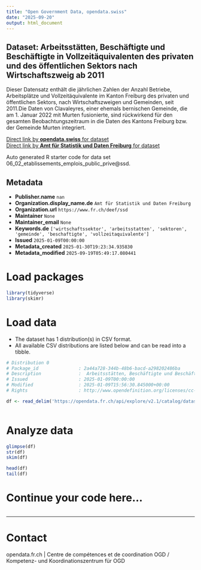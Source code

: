 ```yaml
---
title: "Open Government Data, opendata.swiss"
date: "2025-09-20"
output: html_document
---
```


## Dataset: Arbeitsstätten, Beschäftigte und Beschäftigte in Vollzeitäquivalenten des privaten und des öffentlichen Sektors nach Wirtschaftszweig ab 2011

Dieser Datensatz enthält die jährlichen Zahlen der Anzahl Betriebe, Arbeitsplätze und Vollzeitäquivalente im Kanton Freiburg des privaten und öffentlichen Sektors, nach Wirtschaftszweigen und Gemeinden, seit 2011.Die Daten von Clavaleyres, einer ehemals bernischen Gemeinde, die am 1. Januar 2022 mit Murten fusionierte, sind rückwirkend für den gesamten Beobachtungszeitraum in die Daten des Kantons Freiburg bzw. der Gemeinde Murten integriert.

[Direct link by **opendata.swiss** for dataset](https://opendata.swiss/de/dataset/arbeitsstatten-beschaftigte-und-beschaftigte-in-vollzeitaquivalenten-des-privaten-und-des-2011)<br>
[Direct link by **Amt für Statistik und Daten Freiburg** for dataset](https://opendata.fr.ch/explore/dataset/06_02_etablissements_emplois_public_prive/)

Auto generated R starter code for data set 06_02_etablissements_emplois_public_prive@ssd.

## Metadata

- **Publisher.name** `nan`
- **Organization.display_name.de** `Amt für Statistik und Daten Freiburg`
- **Organization.url** `https://www.fr.ch/deef/ssd`
- **Maintainer** `None`
- **Maintainer_email** `None`
- **Keywords.de** `['wirtschaftssektor', 'arbeitsstatten', 'sektoren', 'gemeinde', 'beschaftigte', 'vollzeitaquivalente']`
- **Issued** `2025-01-09T00:00:00`
- **Metadata_created** `2025-01-30T19:23:34.935830`
- **Metadata_modified** `2025-09-19T05:49:17.080441`


# Load packages

```r

library(tidyverse)
library(skimr)

```

# Load data

-   The dataset has 1 distribution(s) in CSV format.
-   All available CSV distributions are listed below and can be read into a tibble.

```r

# Distribution 0
# Package_id               : 2a44a728-344b-48b6-bacd-a298202486ba
# Description              :  Arbeitsstätten, Beschäftigte und Beschäftigte in Vollzeitäquivalenten des privaten und des öffentlichen Sektors nach Wirtschaftszweig ab 2011 (csv)
# Issued                   : 2025-01-09T00:00:00
# Modified                 : 2025-01-09T15:56:30.845000+00:00
# Rights                   : http://www.opendefinition.org/licenses/cc-by-sa

df <- read_delim('https://opendata.fr.ch/api/explore/v2.1/catalog/datasets/06_02_etablissements_emplois_public_prive/exports/csv?use_labels=true')



```

# Analyze data

```r

glimpse(df)
str(df)
skim(df)

head(df)
tail(df)

```

# Continue your code here...

```r

```

------------------------------------------------------------------------

# Contact

opendata.fr.ch | Centre de compétences et de coordination OGD / Kompetenz- und Koordinationszentrum für OGD
